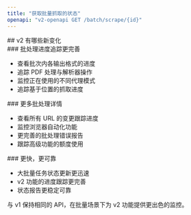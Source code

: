 ```yaml
---
title: "获取批量抓取的状态"
openapi: "v2-openapi GET /batch/scrape/{id}"
---
```


<div id="whats-new-in-v2">
  ## v2 有哪些新变化
</div>

<div id="better-batch-progress-tracking">
  ### 批处理进度追踪更完善
</div>

- 查看批次内各输出格式的进度
- 追踪 PDF 处理与解析器操作
- 监控正在使用的不同代理模式
- 追踪基于位置的抓取进度

<div id="more-batch-details">
  ### 更多批处理详情
</div>

- 查看所有 URL 的变更跟踪进度
- 监控浏览器自动化功能
- 更完善的批处理错误报告
- 跟踪高级功能的额度使用

<div id="faster-and-more-reliable">
  ### 更快，更可靠
</div>

- 大批量任务状态更新更迅速
- v2 功能的进度跟踪更完善
- 状态报告更稳定可靠

与 v1 保持相同的 API，在批量场景下为 v2 功能提供更出色的监控。